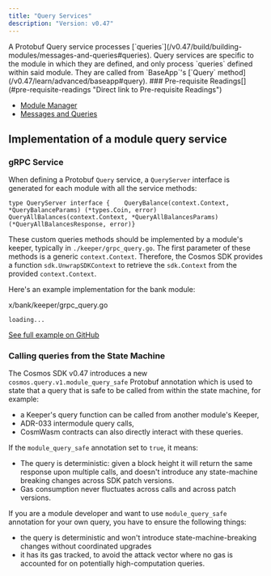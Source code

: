 ```yaml
---
title: "Query Services"
description: "Version: v0.47"
---
```


<Note>
  A Protobuf Query service processes [`queries`](/v0.47/build/building-modules/messages-and-queries#queries). Query services are specific to the module in which they are defined, and only process `queries` defined within said module. They are called from `BaseApp`'s [`Query` method](/v0.47/learn/advanced/baseapp#query).
</Note>

<Note>
  ### Pre-requisite Readings[​](#pre-requisite-readings "Direct link to Pre-requisite Readings")

  * [Module Manager](/v0.47/build/building-modules/module-manager)
  * [Messages and Queries](/v0.47/build/building-modules/messages-and-queries)
</Note>

## Implementation of a module query service[​](#implementation-of-a-module-query-service "Direct link to Implementation of a module query service")

### gRPC Service[​](#grpc-service "Direct link to gRPC Service")

When defining a Protobuf `Query` service, a `QueryServer` interface is generated for each module with all the service methods:

```
type QueryServer interface {    QueryBalance(context.Context, *QueryBalanceParams) (*types.Coin, error)    QueryAllBalances(context.Context, *QueryAllBalancesParams) (*QueryAllBalancesResponse, error)}
```

These custom queries methods should be implemented by a module's keeper, typically in `./keeper/grpc_query.go`. The first parameter of these methods is a generic `context.Context`. Therefore, the Cosmos SDK provides a function `sdk.UnwrapSDKContext` to retrieve the `sdk.Context` from the provided `context.Context`.

Here's an example implementation for the bank module:

x/bank/keeper/grpc\_query.go

```
loading...
```

[See full example on GitHub](https://github.com/cosmos/cosmos-sdk/blob/v0.47.0-rc1/x/bank/keeper/grpc_query.go)

### Calling queries from the State Machine[​](#calling-queries-from-the-state-machine "Direct link to Calling queries from the State Machine")

The Cosmos SDK v0.47 introduces a new `cosmos.query.v1.module_query_safe` Protobuf annotation which is used to state that a query that is safe to be called from within the state machine, for example:

* a Keeper's query function can be called from another module's Keeper,
* ADR-033 intermodule query calls,
* CosmWasm contracts can also directly interact with these queries.

If the `module_query_safe` annotation set to `true`, it means:

* The query is deterministic: given a block height it will return the same response upon multiple calls, and doesn't introduce any state-machine breaking changes across SDK patch versions.
* Gas consumption never fluctuates across calls and across patch versions.

If you are a module developer and want to use `module_query_safe` annotation for your own query, you have to ensure the following things:

* the query is deterministic and won't introduce state-machine-breaking changes without coordinated upgrades
* it has its gas tracked, to avoid the attack vector where no gas is accounted for on potentially high-computation queries.
